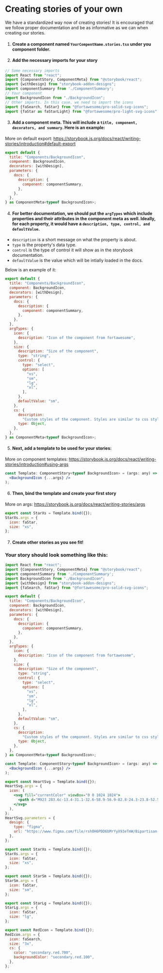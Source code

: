 
<Meta title="Introduction To Creating Stories" />

# Creating stories of your own

We have a standardized way now of creating stories! It is encouraged that we follow proper documentation and be as informative as we can when creating our stories. 

1. #### Create a component named ```YourCompentName.stories.tsx``` under you component folder.

2. #### Add the necessary imports for your story
```jsx
// Some necessary imports
import React from "react";
import {ComponentStory, ComponentMeta} from "@storybook/react";
import {withDesign} from "storybook-addon-designs";
import componentSummary from './ComponentSummary';
// Your component
import BackgroundIcon from "./BackgroundIcon";
// Other imports. In this case, we need to import the icons
import {faSearch, faStar} from "@fortawesome/pro-solid-svg-icons";
import {faStar as faStarLight} from "@fortawesome/pro-light-svg-icons";
```

3. #### Add a component meta. This will include a ```title, component, decorators, and summary```. Here is an example:
More on default export: https://storybook.js.org/docs/react/writing-stories/introduction#default-export
```jsx
export default {
  title: "Components/BackgroundIcon",
  component: BackgroundIcon,
  decorators: [withDesign],
  parameters: {
    docs: {
      description: {
        component: componentSummary,
      },
    },
  },
} as ComponentMeta<typeof BackgroundIcon>;
```

4. #### For better documentation, we should put the ```argTypes``` which include properties and their attributes in the component meta as well. Ideally, for each property, it would have a ```description, type, control, and defaultValue```. 
  - ```description``` is a short message on what the property is about. 
  - ```type``` is the property's data type. 
  - ```control``` is the type of control it will show as in the storybook documentation. 
  - ```defaultValue``` is the value which will be intially loaded in the docs. 

Below is an example of it:
```jsx
export default {
  title: "Components/BackgroundIcon",
  component: BackgroundIcon,
  decorators: [withDesign],
  parameters: {
    docs: {
      description: {
        component: componentSummary,
      },
    },
  },
  argTypes: {
    icon: {
      description: "Icon of the component from fortawesome",
    },
    size: {
      description: "Size of the component",
      type: "string",
      control: {
        type: "select",
        options: [
          "xs",
          "sm",
          "lg",
          "xl",
        ],
      },
      defaultValue: "sm",
    },
    cs: {
      description:
        "Custom styles of the component. Styles are similar to css styles but in camel case",
      type: Object,
    },
  },
} as ComponentMeta<typeof BackgroundIcon>;
``` 

5. #### Next, add a template to be used for your stories:
More on component templates: https://storybook.js.org/docs/react/writing-stories/introduction#using-args
```jsx
const Template: ComponentStory<typeof BackgroundIcon> = (args: any) => (
  <BackgroundIcon {...args} />
);
```

6. #### Then, bind the template and create your first story
More on args: https://storybook.js.org/docs/react/writing-stories/args
```jsx
export const StarXs = Template.bind({});
StarXs.args = {
  icon: faStar,
  size: "xs",
};
```

7. #### Create other stories as you see fit!

### Your story should look something like this:
```jsx
import React from "react";
import {ComponentStory, ComponentMeta} from "@storybook/react";
import componentSummary from './ComponentSummary';
import BackgroundIcon from "./BackgroundIcon";
import {withDesign} from "storybook-addon-designs";
import {faSearch, faStar} from "@fortawesome/pro-solid-svg-icons";

export default {
  title: "Components/BackgroundIcon",
  component: BackgroundIcon,
  decorators: [withDesign],
  parameters: {
    docs: {
      description: {
        component: componentSummary,
      },
    },
  },
  argTypes: {
    icon: {
      description: "Icon of the component from fortawesome",
    },
    size: {
      description: "Size of the component",
      type: "string",
      control: {
        type: "select",
        options: [
          "xs",
          "sm",
          "lg",
          "xl",
        ],
      },
      defaultValue: "sm",
    },
    cs: {
      description:
        "Custom styles of the component. Styles are similar to css styles but in camel case",
      type: Object,
    },
  },
} as ComponentMeta<typeof BackgroundIcon>;

const Template: ComponentStory<typeof BackgroundIcon> = (args: any) => (
  <BackgroundIcon {...args} />
);

export const HeartSvg = Template.bind({});
HeartSvg.args = {
  icon: (
    <svg fill="currentColor" viewBox="0 0 1024 1024">
      <path d="M923 283.6c-13.4-31.1-32.6-58.9-56.9-82.8-24.3-23.8-52.5-42.4-84-55.5-32.5-13.5-66.9-20.3-102.4-20.3-49.3 0-97.4 13.5-139.2 39-10 6.1-19.5 12.8-28.5 20.1-9-7.3-18.5-14-28.5-20.1-41.8-25.5-89.9-39-139.2-39-35.5 0-69.9 6.8-102.4 20.3-31.4 13-59.7 31.7-84 55.5-24.4 23.9-43.5 51.7-56.9 82.8-13.9 32.3-21 66.6-21 101.9 0 33.3 6.8 68 20.3 103.3 11.3 29.5 27.5 60.1 48.2 91 32.8 48.9 77.9 99.9 133.9 151.6 92.8 85.7 184.7 144.9 188.6 147.3l23.7 15.2c10.5 6.7 24 6.7 34.5 0l23.7-15.2c3.9-2.5 95.7-61.6 188.6-147.3 56-51.7 101.1-102.7 133.9-151.6 20.7-30.9 37-61.5 48.2-91 13.5-35.3 20.3-70 20.3-103.3 0.1-35.3-7-69.6-20.9-101.9z" />
    </svg>
  ),
};
HeartSvg.parameters = {
  design: {
    type: "figma",
    url: "https://www.figma.com/file/rsh0H6PDD6bMrYyX93eTmW/Bipartisan-Design-System?node-id=463%3A21035",
  },
};

export const StarXs = Template.bind({});
StarXs.args = {
  icon: faStar,
  size: "xs",
};

export const StarSm = Template.bind({});
StarSm.args = {
  icon: faStar,
  size: "sm",
};

export const StarLg = Template.bind({});
StarLg.args = {
  icon: faStar,
  size: "lg",
};

export const RedIcon = Template.bind({});
RedIcon.args = {
  icon: faSearch,
  size: "3x",
  cs: {
    color: "secondary.red.700",
    backgroundColor: "secondary.red.100",
  },
};
```
